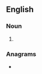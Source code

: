 ==English==

===Noun===
{{head|en|noun plural form}}

# {{plural of|allyl|lang=en}}

===Anagrams===
* {{anagrams|en|a=alllsy|Lallys|Lyalls}}